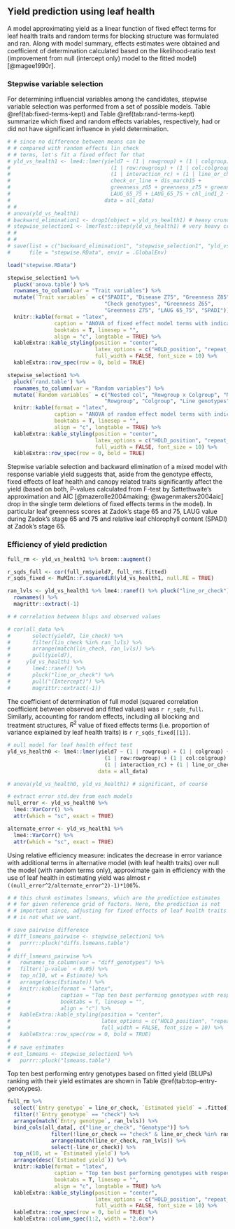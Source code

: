 ## Yield prediction using leaf health

A model approximating yield as a linear function of fixed effect terms for leaf health traits and random terms for blocking structure was formulated and ran. Along with model summary, effects estimates were obtained and coefficient of determination calculated based on the likelihood-ratio test (improvement from null (intercept only) model to the fitted model) [@magee1990r].

### Stepwise variable selection

For determining influencial variables among the candidates, stepwise variable selection was performed from a set of possible models. Table \@ref(tab:fixed-terms-kept) and Table \@ref(tab:rand-terms-kept) summarize which fixed and random effects variables, respectively, had or did not have significant influence in yield determination.

```{r stepwise-elimination, echo=FALSE}
# # since no difference between means can be
# # compared with random effects lin_check 
# # terms, let's fit a fixed effect for that
# yld_vs_health1 <- lme4::lmer(yield7 ~ (1 | rowgroup) + (1 | colgroup) +
#                                (1 | row:rowgroup) + (1 | col:colgroup) +
#                                (1 | interaction_rc) + (1 | line_or_check) + 
#                                check_or_line + dis_march15 +
#                                greenness_z65 + greenness_z75 + greenness_z85 +
#                                LAUG_65_75 + LAUG_65_75 + chl_ind1_2 + chl_ind2_2,
#                              data = all_data)
# #
# anova(yld_vs_health1)
# backward_elimination1 <- drop1(object = yld_vs_health1) # heavy crunching
# stepwise_selection1 <- lmerTest::step(yld_vs_health1) # very heavy crunching
# #
# #
# save(list = c("backward_elimination1", "stepwise_selection1", "yld_vs_health1"),
#      file = "stepwise.RData", envir = .GlobalEnv)

load("stepwise.RData")
```


```{r fixed-terms-kept, results='asis'}

stepwise_selection1 %>% 
  pluck('anova.table') %>% 
  rownames_to_column(var = "Trait variables") %>% 
  mutate(`Trait variables` = c("SPADII", "Disease Z75", "Greenness Z85", 
                               "Check genotypes", "Greenness Z65",
                               "Greenness Z75", "LAUG 65_75", "SPADI")) %>% 
  knitr::kable(format = "latex", 
               caption = "ANOVA of fixed effect model terms with indication of significance of variables", 
               booktabs = T, linesep = "",
               align = "c", longtable = TRUE) %>%
  kableExtra::kable_styling(position = "center",
                            latex_options = c("HOLD_position", "repeat_header"),
                            full_width = FALSE, font_size = 10) %>%
  kableExtra::row_spec(row = 0, bold = TRUE)
```


```{r rand-terms-kept, results='asis'}

stepwise_selection1 %>% 
  pluck('rand.table') %>% 
  rownames_to_column(var = "Random variables") %>% 
  mutate(`Random variables` = c("Nested col", "Rowgroup x Colgroup", "Nested row", 
                               "Rowgroup", "Colgroup", "Line genotypes")) %>% 
  knitr::kable(format = "latex", 
               caption = "ANOVA of random effect model terms with indication of significance of variables", 
               booktabs = T, linesep = "",
               align = "c", longtable = TRUE) %>%
  kableExtra::kable_styling(position = "center",
                            latex_options = c("HOLD_position", "repeat_header"),
                            full_width = FALSE, font_size = 10) %>%
  kableExtra::row_spec(row = 0, bold = TRUE)
```


Stepwise variable selection and backward elimination of a mixed model with response variable yield suggests that, aside from the genotype effects, fixed effects of leaf health and canopy related traits significantly affect the yield (based on both, P-values calculated from F-test by  Sattethwaite's approximation and AIC [@mazerolle2004making; @wagenmakers2004aic] drop in the single term deletions of fixed effects terms in the model). In particular leaf greenness scores at Zadok's stage 65 and 75, LAUG value during Zadok's stage 65 and 75 and relative leaf chlorophyll content (SPADI) at Zadok's stage 65.

### Efficiency of yield prediction

```{r}
full_rm <- yld_vs_health1 %>% broom::augment()

r_sqds_full <- cor(full_rm$yield7, full_rm$.fitted)
r_sqds_fixed <- MuMIn::r.squaredLR(yld_vs_health1, null.RE = TRUE)

ran_lvls <- yld_vs_health1 %>% lme4::ranef() %>% pluck("line_or_check") %>% # 69 levels with "check"
  rownames() %>%
  magrittr::extract(-1)

# # correlation between blups and observed values

# cor(all_data %>%
#       select(yield7, lin_check) %>%
#       filter(lin_check %in% ran_lvls) %>%
#       arrange(match(lin_check, ran_lvls)) %>%
#       pull(yield7),
#     yld_vs_health1 %>%
#       lme4::ranef() %>%
#       pluck("line_or_check") %>%
#       pull("(Intercept)") %>%
#       magrittr::extract(-1))
```


The coefficient of determination of full model (squared correlation coefficient between observed and fitted values) was `r r_sqds_full`. Similarly, accounting for random effects, including all blocking and treatment structures, $R^2$ value of fixed effects terms (i.e. proportion of variance explained by leaf health traits) is `r r_sqds_fixed[[1]]`.

```{r relative-eff, echo=FALSE}
# null model for leaf health effect test
yld_vs_health0 <- lme4::lmer(yield7 ~ (1 | rowgroup) + (1 | colgroup) + 
                               (1 | row:rowgroup) + (1 | col:colgroup) + 
                               (1 | interaction_rc) + (1 | line_or_check), 
                             data = all_data)

# anova(yld_vs_health0, yld_vs_health1) # significant, of course

# extract error std.dev from each models
null_error <- yld_vs_health0 %>% 
  lme4::VarCorr() %>% 
  attr(which = "sc", exact = TRUE)

alternate_error <- yld_vs_health1 %>% 
  lme4::VarCorr() %>% 
  attr(which = "sc", exact = TRUE)
```


Using relative efficiency measure: indicates the decrease in error variance with additional terms in alternative model (with leaf health traits) over null the model (with random terms only), approximate gain in efficiency with the use of leaf health in estimating yield was almost `r ((null_error^2/alternate_error^2)-1)*100`$\%$.

```{r lsmeans-est, eval=FALSE}
# # this chunk estimates lsmeans, which are the prediction estimates
# # for given reference grid of factors. Here, the prediction is not
# # important since, adjusting for fixed effects of leaf health traits
# # is not what we want.

# save pairwise difference
# diff_lsmeans_pairwise <- stepwise_selection1 %>% 
#   purrr::pluck("diffs.lsmeans.table")
# 
# diff_lsmeans_pairwise %>% 
#   rownames_to_column(var = "diff_genotypes") %>% 
#   filter(`p-value` < 0.05) %>% 
#   top_n(10, wt = Estimate) %>% 
#   arrange(desc(Estimate)) %>% 
#   knitr::kable(format = "latex", 
#                caption = "Top ten best performing genotypes with respect to estimated yields", 
#                booktabs = T, linesep = "",
#                align = "c") %>%
#   kableExtra::kable_styling(position = "center",
#                             latex_options = c("HOLD_position", "repeat_header", "scale_down"),
#                             full_width = FALSE, font_size = 10) %>%
#   kableExtra::row_spec(row = 0, bold = TRUE)
# 
# # save estimates
# est_lsmeans <- stepwise_selection1 %>% 
#   purrr::pluck("lsmeans.table")

```

Top ten best performing entry genotypes based on fitted yield (BLUPs) ranking with their yield estimates are shown in Table \@ref(tab:top-entry-genotypes).

```{r top-entry-genotypes, results="asis"}
full_rm %>%
  select(`Entry genotype` = line_or_check, `Estimated yield` = .fitted) %>%
  filter(!`Entry genotype` == "check") %>%
  arrange(match(`Entry genotype`, ran_lvls)) %>% 
  bind_cols(all_data[, c("line_or_check", "Genotype")] %>% 
              filter(!line_or_check == "check" & line_or_check %in% ran_lvls) %>% 
              arrange(match(line_or_check, ran_lvls)) %>% 
              select(-line_or_check)) %>% 
  top_n(10, wt = `Estimated yield`) %>%
  arrange(desc(`Estimated yield`)) %>%
  knitr::kable(format = "latex",
               caption = "Top ten best performing genotypes with respect to estimated yields",
               booktabs = T, linesep = "",
               align = "c", longtable = TRUE) %>%
  kableExtra::kable_styling(position = "center",
                            latex_options = c("HOLD_position", "repeat_header"),
                            full_width = FALSE, font_size = 10) %>%
  kableExtra::row_spec(row = 0, bold = TRUE) %>% 
  kableExtra::column_spec(1:2, width = "2.0cm")
```


